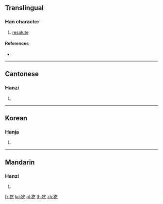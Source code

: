{{character info/new}}
==Translingual==

===Han character===
{{Han char|rn=94|rad=犬|as=03|sn=6|four=48217|canj=KHON}}

# [[resolute]]

====References====
* {{Han ref|kx=0706.170|dkj=20251|dj=1119.090|hdz=21333.030|uh=72B5|ud=29365|bh=CA44|bd=51780}}

----

==Cantonese==

===Hanzi===
{{yue-hanzi|jyut=hat1|y=hat1}}

# {{defn|lang=yue|sort=犬03}}

----

==Korean==

===Hanja===
{{ko-hanja|hangeul=힐|eumhun=|rv=hil|mr=hil|y=hil}}

# {{defn|lang=ko|sort=犬03}}

----

==Mandarin==

===Hanzi===
{{cmn-hanzi|pin=[[jié]] ([[jie2]]), [[mǎ]] ([[ma3]])|wg=chieh<sup>2</sup>, ma<sup>3</sup>}}

# {{defn|lang=cmn|sort=犬03}}

[[fr:犵]]
[[ko:犵]]
[[pl:犵]]
[[th:犵]]
[[zh:犵]]